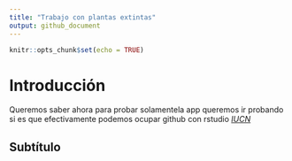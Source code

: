 ```yaml
---
title: "Trabajo con plantas extintas"
output: github_document
---
```


```r
knitr::opts_chunk$set(echo = TRUE)
```

# Introducción

Queremos saber ahora para probar solamentela app queremos ir probando si es que efectivamente podemos ocupar github con rstudio [*IUCN*](https://www.iucnredlist.org/)

## Subtítulo

